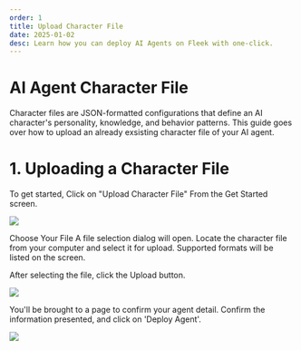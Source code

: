 ```yaml
---
order: 1
title: Upload Character File
date: 2025-01-02
desc: Learn how you can deploy AI Agents on Fleek with one-click.
---
```


# AI Agent Character File

Character files are JSON-formatted configurations that define an AI character's personality, knowledge, and behavior patterns.
This guide goes over how to upload an already exsisting character file of your AI agent.

# 1. Uploading a Character File

To get started, Click on "Upload Character File"
From the Get Started screen.

![](../b-flow-2.png)

Choose Your File
A file selection dialog will open.
Locate the character file from your computer and select it for upload.
Supported formats will be listed on the screen.

After selecting the file, click the Upload button.

![](../b-flow-3.png)

You'll be brought to a page to confirm your agent detail.
Confirm the information presented, and click on 'Deploy Agent'.

![](../b-flow-3-1.png)
